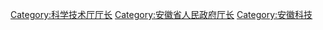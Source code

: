 [[Category:科学技术厅厅长|Category:科学技术厅厅长]]
[[Category:安徽省人民政府厅长|Category:安徽省人民政府厅长]]
[[Category:安徽科技|Category:安徽科技]]